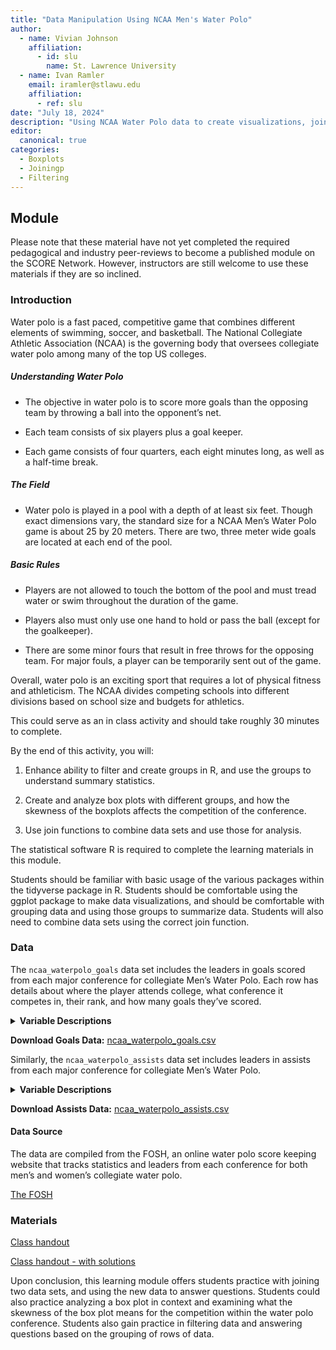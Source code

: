 ```yaml
---
title: "Data Manipulation Using NCAA Men's Water Polo"
author:
  - name: Vivian Johnson
    affiliation:
      - id: slu
        name: St. Lawrence University
  - name: Ivan Ramler
    email: iramler@stlawu.edu
    affiliation:
      - ref: slu
date: "July 18, 2024"
description: "Using NCAA Water Polo data to create visualizations, join tables, and answer questions."
editor: 
  canonical: true
categories:
  - Boxplots
  - Joiningp
  - Filtering
---
```


## Module

Please note that these material have not yet completed the required pedagogical and industry peer-reviews to become a published module on the SCORE Network. However, instructors are still welcome to use these materials if they are so inclined.

### Introduction

Water polo is a fast paced, competitive game that combines different elements of swimming, soccer, and basketball. The National Collegiate Athletic Association (NCAA) is the governing body that oversees collegiate water polo among many of the top US colleges. 

##### Understanding Water Polo

* The objective in water polo is to score more goals than the opposing team by throwing a ball into the opponent's net. 

* Each team consists of six players plus a goal keeper. 

* Each game consists of four quarters, each eight minutes long, as well as a half-time break. 

##### The Field 

* Water polo is played in a pool with a depth of at least six feet. Though exact dimensions vary, the standard size for a NCAA Men's Water Polo game is about 25 by 20 meters. There are two, three meter wide goals are located at each end of the pool. 

##### Basic Rules 

* Players are not allowed to touch the bottom of the pool and must tread water or swim throughout the duration of the game. 

* Players also must only use one hand to hold or pass the ball (except for the goalkeeper).

* There are some minor fours that result in free throws for the opposing team. For major fouls, a player can be temporarily sent out of the game. 


Overall, water polo is an exciting sport that requires a lot of physical fitness and athleticism. The NCAA divides competing schools into different divisions based on school size and budgets for athletics. 

::: {.callout-note collapse="true" title="Activity Length" appearance="minimal"}
This could serve as an in class activity and should take roughly 30 minutes to complete. 
:::

::: {.callout-note collapse="true" title="Learning Objectives" appearance="minimal"}
By the end of this activity, you will:

1. Enhance ability to filter and create groups in R, and use the groups to understand summary statistics. 

2. Create and analyze box plots with different groups, and how the skewness of the boxplots affects the competition of the conference. 

3. Use join functions to combine data sets and use those for analysis. 

:::

::: {.callout-note collapse="true" title="Technology Requirements" appearance="minimal"}
The statistical software R is required to complete the learning materials in this module. 
:::

::: {.callout-note collapse="true" title="Methods" appearance="minimal"}
Students should be familiar with basic usage of the various packages within the tidyverse package in R. Students should be comfortable using the ggplot package to make data visualizations, and should be comfortable with grouping data and using those groups to summarize data. Students will also need to combine data sets using the correct join function. 
:::

### Data

The `ncaa_waterpolo_goals` data set includes the leaders in goals scored from each major conference for collegiate Men's Water Polo. Each row has details about where the player attends college, what conference it competes in, their rank, and how many goals they've scored. 

<details>

<summary><b>Variable Descriptions</b></summary>

| Variable         | Description                                                |
|------------------|------------------------------------------------------------|
| Conference       | Conference the school is a part of                         |
| Rank             | Individual Ranking in the conference                       |
| Name             | Player Name                                                |
| Team             | University player attends                                  |
| Goals            | Number of goals scored by that player in the 2023 season   |

</details>

**Download Goals Data:** [ncaa_waterpolo_goals.csv](ncaa_waterpolo_goals.csv){target="_blank"}


Similarly, the `ncaa_waterpolo_assists` data set includes leaders in assists from each major conference for collegiate Men's Water Polo. 

<details>

<summary><b>Variable Descriptions </b></summary>

| Variable         | Description                                                |
|------------------|------------------------------------------------------------|
| Conference       | Conference the school is a part of                         |
| Rank             | Individual Ranking in the conference                       |
| Name             | Player Name                                                |
| Team             | University player attends                                  |
| Assists          | Number of assists scored by that player in the 2023 season |

</details>


**Download Assists Data:** [ncaa_waterpolo_assists.csv](ncaa_waterpolo_assists.csv){target="_blank"}

#### Data Source

The data are compiled from the FOSH, an online water polo score keeping website that tracks statistics and leaders from each conference for both men's and women's collegiate water polo. 

[The FOSH](https://www.thefosh.net/league/1/M?year=2023){target="_blank"}

### Materials

[Class handout](waterpolo_worksheet.qmd){target="_blank"}

[Class handout - with solutions](waterpolo_worksheet_SOLUTIONS.qmd){target="_blank"}


::: {.callout-note collapse="true" title="Conclusion" appearance="minimal"}
Upon conclusion, this learning module offers students practice with joining two data sets, and using the new data to answer questions. Students could also practice analyzing a box plot in context and examining what the skewness of the box plot means for the competition within the water polo conference. Students also gain practice in filtering data and answering questions based on the grouping of rows of data. 

:::
